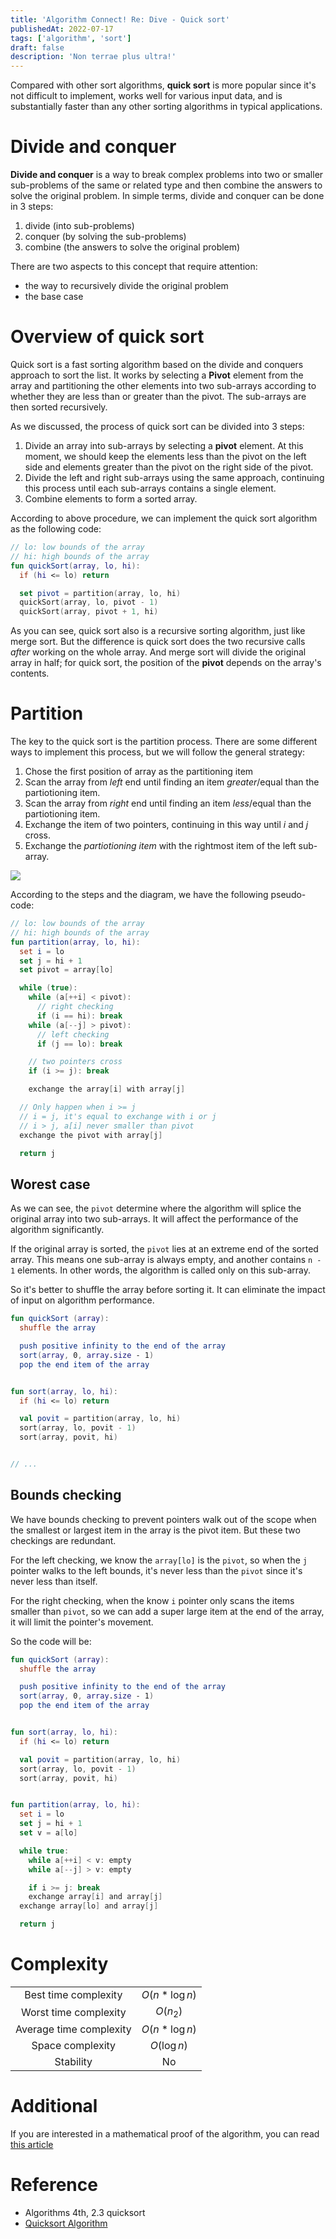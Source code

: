 ```yaml
---
title: 'Algorithm Connect! Re: Dive - Quick sort'
publishedAt: 2022-07-17
tags: ['algorithm', 'sort']
draft: false
description: 'Non terrae plus ultra!'
---
```


Compared with other sort algorithms, **quick sort** is more popular since it's not difficult to implement, works well for various input data, and is substantially faster than any other sorting algorithms in typical applications.

# Divide and conquer

**Divide and conquer** is a way to break complex problems into two or smaller sub-problems of the same or related type and then combine the answers to solve the original problem. In simple terms, divide and conquer can be done in 3 steps:

1. divide (into sub-problems)
2. conquer (by solving the sub-problems)
3. combine (the answers to solve the original problem)

There are two aspects to this concept that require attention:

- the way to recursively divide the original problem
- the base case

# Overview of quick sort

Quick sort is a fast sorting algorithm based on the divide and conquers approach to sort the list. It works by selecting a **Pivot** element from the array and partitioning the other elements into two sub-arrays according to whether they are less than or greater than the pivot. The sub-arrays are then sorted recursively.

As we discussed, the process of quick sort can be divided into 3 steps:

1. Divide an array into sub-arrays by selecting a **pivot** element. At this moment, we should keep the elements less than the pivot on the left side and elements greater than the pivot on the right side of the pivot.
2. Divide the left and right sub-arrays using the same approach, continuing this process until each sub-arrays contains a single element.
3. Combine elements to form a sorted array.

According to above procedure, we can implement the quick sort algorithm as the following code:

```kotlin
// lo: low bounds of the array
// hi: high bounds of the array
fun quickSort(array, lo, hi):
  if (hi <= lo) return

  set pivot = partition(array, lo, hi)
  quickSort(array, lo, pivot - 1)
  quickSort(array, pivot + 1, hi)
```

As you can see, quick sort also is a recursive sorting algorithm, just like merge sort. But the difference is quick sort does the two recursive calls _after_ working on the whole array. And merge sort will divide the original array in half; for quick sort, the position of the **pivot** depends on the array's contents.

# Partition

The key to the quick sort is the partition process. There are some different ways to implement this process, but we will follow the general strategy:

1. Chose the first position of array as the partitioning item
2. Scan the array from _left_ end until finding an item _greater_/equal than the partiotioning item.
3. Scan the array from _right_ end until finding an item _less_/equal than the partiotioning item.
4. Exchange the item of two pointers, continuing in this way until _i_ and _j_ cross.
5. Exchange the _partiotioning item_ with the rightmost item of the left sub-array.

![](https://bebopfzj.oss-cn-hangzhou.aliyuncs.com/blog/202207241510917.png)

According to the steps and the diagram, we have the following pseudo-code:

```kotlin
// lo: low bounds of the array
// hi: high bounds of the array
fun partition(array, lo, hi):
  set i = lo
  set j = hi + 1
  set pivot = array[lo]

  while (true):
    while (a[++i] < pivot):
      // right checking
      if (i == hi): break
    while (a[--j] > pivot):
      // left checking
      if (j == lo): break

    // two pointers cross
    if (i >= j): break

    exchange the array[i] with array[j]

  // Only happen when i >= j
  // i = j, it's equal to exchange with i or j
  // i > j, a[i] never smaller than pivot
  exchange the pivot with array[j]

  return j
```

## Worest case

As we can see, the `pivot` determine where the algorithm will splice the original array into two sub-arrays. It will affect the performance of the algorithm significantly.

If the original array is sorted, the `pivot` lies at an extreme end of the sorted array. This means one sub-array is always empty, and another contains `n - 1` elements. In other words, the algorithm is called only on this sub-array.

So it's better to shuffle the array before sorting it. It can eliminate the impact of input on algorithm performance.

```kotlin
fun quickSort (array):
  shuffle the array

  push positive infinity to the end of the array
  sort(array, 0, array.size - 1)
  pop the end item of the array


fun sort(array, lo, hi):
  if (hi <= lo) return

  val povit = partition(array, lo, hi)
  sort(array, lo, povit - 1)
  sort(array, povit, hi)


// ...
```

## Bounds checking

We have bounds checking to prevent pointers walk out of the scope when the smallest or largest item in the array is the pivot item. But these two checkings are redundant.

For the left checking, we know the `array[lo]` is the `pivot`, so when the `j` pointer walks to the left bounds, it's never less than the `pivot` since it's never less than itself.

For the right checking, when the know `i` pointer only scans the items smaller than `pivot`, so we can add a super large item at the end of the array, it will limit the pointer's movement.

So the code will be:

```kotlin
fun quickSort (array):
  shuffle the array

  push positive infinity to the end of the array
  sort(array, 0, array.size - 1)
  pop the end item of the array


fun sort(array, lo, hi):
  if (hi <= lo) return

  val povit = partition(array, lo, hi)
  sort(array, lo, povit - 1)
  sort(array, povit, hi)


fun partition(array, lo, hi):
  set i = lo
  set j = hi + 1
  set v = a[lo]

  while true:
    while a[++i] < v: empty
    while a[--j] > v: empty

    if i >= j: break
    exchange array[i] and array[j]
  exchange array[lo] and array[j]

  return j
```

# Complexity

|                         |                |
| :---------------------: | :------------: |
|  Best time complexity   | $O(n*\log{n})$ |
|  Worst time complexity  |    $O(n_2)$    |
| Average time complexity | $O(n*\log{n})$ |
|    Space complexity     |  $O(\log{n})$  |
|        Stability        |       No       |

# Additional

If you are interested in a mathematical proof of the algorithm, you can read [this article](http://math.oxford.emory.edu/site/cs171/quickSortAnalysis/)

# Reference

- Algorithms 4th, 2.3 quicksort
- [Quicksort Algorithm](https://www.programiz.com/dsa/quick-sort)
